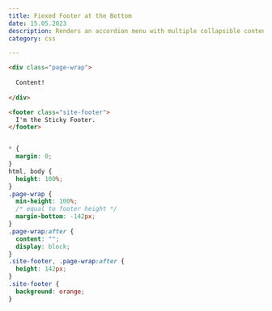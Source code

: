 ```yaml
---
title: Fiexed Footer at the Bottom
date: 15.05.2023
description: Renders an accordion menu with multiple collapsible content elements.
category: css

---
```



```html
<div class="page-wrap">
  
  Content!
      
</div>

<footer class="site-footer">
  I'm the Sticky Footer.
</footer>

```

```css

* {
  margin: 0;
}
html, body {
  height: 100%;
}
.page-wrap {
  min-height: 100%;
  /* equal to footer height */
  margin-bottom: -142px; 
}
.page-wrap:after {
  content: "";
  display: block;
}
.site-footer, .page-wrap:after {
  height: 142px; 
}
.site-footer {
  background: orange;
}

```